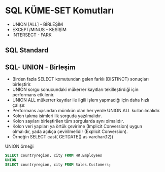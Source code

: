 # SQL KÜME-SET Komutları 

- UNION [ALL] - BİRLEŞİM
- EXCEPT/MINUS - KESİŞİM 
- INTERSECT - FARK


## SQL Standard




## SQL- UNION - Birleşim

- Birden fazla SELECT komutundan gelen farklı (DISTINCT) sonuçları birleştirir.
- UNION sorgu sonucundaki mükerrer kayıtları tekilleştirdiği için performans etkilenir.
- UNION ALL mükerrer kayıtlar ile ilgili işlem yapmadığı için daha hızlı çalışır.
- Performans açısından mümkün olan her yerde UNION ALL kullanılmalıdır.
- Kolon takma isimleri ilk sorguda yazılmalıdır.
- Kolon sayıları birleştirilen tüm sorgularda aynı olmalıdır.
- Kolon veri yapıları ya örtük çevirime (Implicit Conversion) uygun olmalıdır, yada açıkça çevirilmelidir (Explicit Conversion).
- Örneğin SELECT cast( GETDATE() as varchar(12))




UNION örneği

```sql
SELECT countryregion, city FROM HR.Employees
UNION
SELECT countryregion, city FROM Sales.Customers;
```

